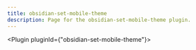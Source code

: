 ---
title: obsidian-set-mobile-theme
description: Page for the obsidian-set-mobile-theme plugin.
---


<Plugin pluginId={"obsidian-set-mobile-theme"}></Plugin>